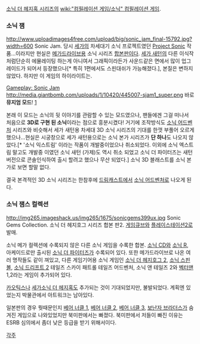 [[소닉 더 헤지혹 시리즈]]의 [[wiki:"컴필레이션 게임/소닉" 컴필레이션 게임]].

=== 소닉 잼 ===
http://www.uploadimages4free.com/upload/big/sonic_jam_final-15792.jpg?width=600
Sonic Jam. 
당시 [[세가]]의 차세대기 소닉 프로젝트였던 [[Project Sonic]] 작품…이라지만 현실은 [[메가드라이브]]용 소닉 시리즈 [[합본판]]이다. [[세가 새턴]]의 다른 이식작처럼단순히 에뮬레이팅 하는게 아니여서 그래픽이라든가 사운드같은 면에서 많이 업그레이드가 되어서 등장했으나[* 특히 1편에서도 스핀대쉬가 가능해졌다.], 본질은 변하지 않았다. 하지만 이 게임의 하이라이트는.

[http://www.youtube.com/watch?v=ZJjr1ISHjfs Gameplay: Sonic Jam]
http://media.giantbomb.com/uploads/1/10420/445007-sjam1_super.png
바로 '''뮤지엄 모드'''! [http://www.youtube.com/watch?v=iRj9snhjjrg&feature=related]

본래 이 모드는 소닉의 뒷 이야기를 관람할 수 있는 모드였으나, 팬들에겐 그걸 떠나서 처음으로 '''3D로 구현 된 소닉'''이라는 점으로 흥분시켰다! 거기에 조작방식도 [[소닉 어드벤처]] 시리즈와 비슷해서 세가 새턴용 차세대 3D 소닉 시리즈의 기대를 한껏 부풀어 오르게 했으나...현실은 시궁창으로 세가 새턴용으로는 소닉 본가 시리즈가 '''단 하나'''도 나오지 않았다.[* '소닉 익스트림' 이라는 작품이 개발중이었으나 취소되었다. 이외에 소닉 엑스트림 말고도 개발중 이였던 소닉 새턴 (가제)도 역시 취소 되었고 소닉 더 파이터즈는 새턴 버전으로 콘솔인식하여 출시 할려고 했으나 무산 되었다.] 소닉 3D 블래스트를 소닉 본가로 보면 할말 없다.

결국 본격적인 3D 소닉 시리즈는 한참후에 [[드림캐스트]]에서 [[소닉 어드벤처]]로 나오게 된다.
=== 소닉 잼스 컬렉션 ===
http://img265.imageshack.us/img265/1675/sonicgems399ux.jpg
Sonic Gems Collection. 소닉 더 헤지호그 시리즈 합본 판2. [[게임큐브]]와 [[플레이스테이션2]]로 발매.

소닉 메가 컬렉션에 수록되지 않은 다른 소닉 게임을 수록한 합본. [[소닉 CD]]와 [[소닉 R]], 아케이드로만 출시된 [[소닉 더 파이터즈]]가 수록되어 있다. 또한 메가드라이브로 나온 여러 명작들도 같이 껴있고, 다른 게임기어용 소닉 게임인 [[소닉 더 헤지호그 2]], [[소닉 스핀볼]], [[소닉 드리프트 2]] 테일즈 스카이 패트롤 테일즈 어드벤처, 소닉 앤 테일즈 2와 [[벡터맨]] 1,2라는 게임이 추가되어 있다.

[[카오틱스]]나 [[세가소닉 더 헤지혹]]도 추가되는 것이 기대되었지만, 불발되었다. 계획엔 있었는지 박물관에서 아트워크는 남아있다. 

일본판의 경우 뭣때문인지 [[베어 너클 1]], [[베어 너클 2]], [[베어 너클 3]], [[보난자 브라더스]]가 숨겨진 게임으로 나와있었지만 북미판에서는 빠졌다. 북미판에서 저들이 빠진 이유는 ESRB 심의에서 좀더 낮은 등급을 받기 위해서이다.

[[각주]]

